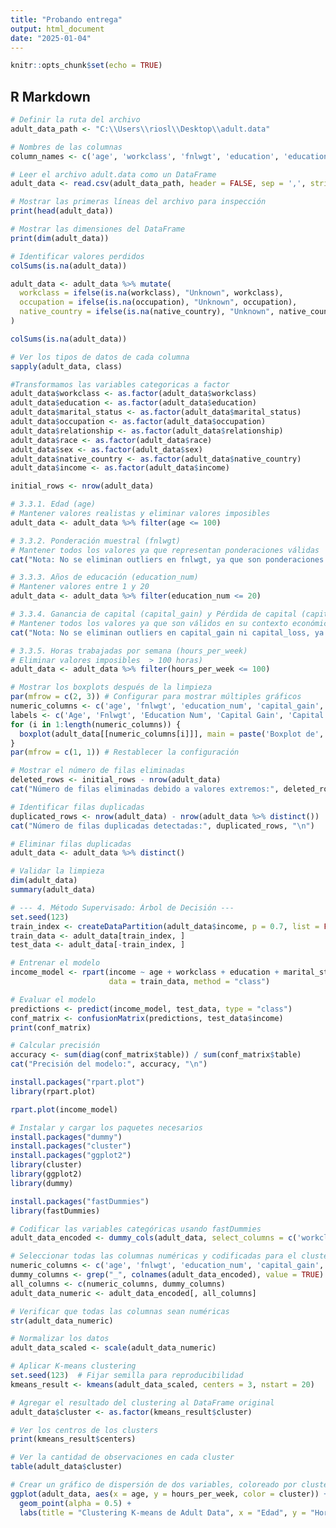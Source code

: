 ```yaml
---
title: "Probando entrega"
output: html_document
date: "2025-01-04"
---
```


```r
knitr::opts_chunk$set(echo = TRUE)
```

## R Markdown

```r
# Definir la ruta del archivo
adult_data_path <- "C:\\Users\\riosl\\Desktop\\adult.data"

# Nombres de las columnas
column_names <- c('age', 'workclass', 'fnlwgt', 'education', 'education_num', 'marital_status', 'occupation', 'relationship', 'race', 'sex', 'capital_gain', 'capital_loss', 'hours_per_week', 'native_country', 'income')

# Leer el archivo adult.data como un DataFrame
adult_data <- read.csv(adult_data_path, header = FALSE, sep = ',', strip.white = TRUE, col.names = column_names, na.strings = c("?", "NA", ""))

# Mostrar las primeras líneas del archivo para inspección
print(head(adult_data))

# Mostrar las dimensiones del DataFrame
print(dim(adult_data))

```

```r
# Identificar valores perdidos
colSums(is.na(adult_data))
```

```r
adult_data <- adult_data %>% mutate(
  workclass = ifelse(is.na(workclass), "Unknown", workclass),
  occupation = ifelse(is.na(occupation), "Unknown", occupation),
  native_country = ifelse(is.na(native_country), "Unknown", native_country)
)
```

```r
colSums(is.na(adult_data))
```

```r
# Ver los tipos de datos de cada columna
sapply(adult_data, class)
```

```r
#Transformamos las variables categoricas a factor
adult_data$workclass <- as.factor(adult_data$workclass)
adult_data$education <- as.factor(adult_data$education)
adult_data$marital_status <- as.factor(adult_data$marital_status)
adult_data$occupation <- as.factor(adult_data$occupation)
adult_data$relationship <- as.factor(adult_data$relationship)
adult_data$race <- as.factor(adult_data$race)
adult_data$sex <- as.factor(adult_data$sex)
adult_data$native_country <- as.factor(adult_data$native_country)
adult_data$income <- as.factor(adult_data$income)
```

```r
initial_rows <- nrow(adult_data)
```

```r
# 3.3.1. Edad (age)
# Mantener valores realistas y eliminar valores imposibles
adult_data <- adult_data %>% filter(age <= 100)

# 3.3.2. Ponderación muestral (fnlwgt)
# Mantener todos los valores ya que representan ponderaciones válidas
cat("Nota: No se eliminan outliers en fnlwgt, ya que son ponderaciones válidas.\n")

# 3.3.3. Años de educación (education_num)
# Mantener valores entre 1 y 20
adult_data <- adult_data %>% filter(education_num <= 20)

# 3.3.4. Ganancia de capital (capital_gain) y Pérdida de capital (capital_loss)
# Mantener todos los valores ya que son válidos en su contexto económico
cat("Nota: No se eliminan outliers en capital_gain ni capital_loss, ya que representan valores económicos válidos.\n")

# 3.3.5. Horas trabajadas por semana (hours_per_week)
# Eliminar valores imposibles  > 100 horas)
adult_data <- adult_data %>% filter(hours_per_week <= 100)
```

```r
# Mostrar los boxplots después de la limpieza
par(mfrow = c(2, 3)) # Configurar para mostrar múltiples gráficos
numeric_columns <- c('age', 'fnlwgt', 'education_num', 'capital_gain', 'capital_loss', 'hours_per_week')
labels <- c('Age', 'Fnlwgt', 'Education Num', 'Capital Gain', 'Capital Loss', 'Hours per Week')
for (i in 1:length(numeric_columns)) {
  boxplot(adult_data[[numeric_columns[i]]], main = paste('Boxplot de', labels[i]), ylab = labels[i])
}
par(mfrow = c(1, 1)) # Restablecer la configuración

# Mostrar el número de filas eliminadas
deleted_rows <- initial_rows - nrow(adult_data)
cat("Número de filas eliminadas debido a valores extremos:", deleted_rows, "\n")

```

```r
# Identificar filas duplicadas
duplicated_rows <- nrow(adult_data) - nrow(adult_data %>% distinct())
cat("Número de filas duplicadas detectadas:", duplicated_rows, "\n")

# Eliminar filas duplicadas
adult_data <- adult_data %>% distinct()

# Validar la limpieza
dim(adult_data)
summary(adult_data)
```

```r
# --- 4. Método Supervisado: Árbol de Decisión ---
set.seed(123)
train_index <- createDataPartition(adult_data$income, p = 0.7, list = FALSE)
train_data <- adult_data[train_index, ]
test_data <- adult_data[-train_index, ]

# Entrenar el modelo
income_model <- rpart(income ~ age + workclass + education + marital_status + occupation + relationship + race + sex + capital_gain + capital_loss + hours_per_week + native_country,
                      data = train_data, method = "class")

# Evaluar el modelo
predictions <- predict(income_model, test_data, type = "class")
conf_matrix <- confusionMatrix(predictions, test_data$income)
print(conf_matrix)

# Calcular precisión
accuracy <- sum(diag(conf_matrix$table)) / sum(conf_matrix$table)
cat("Precisión del modelo:", accuracy, "\n")

```

```r
install.packages("rpart.plot")
library(rpart.plot)

rpart.plot(income_model)
```

```r
# Instalar y cargar los paquetes necesarios
install.packages("dummy")
install.packages("cluster")
install.packages("ggplot2")
library(cluster)
library(ggplot2)
library(dummy)
```

```r
install.packages("fastDummies")
library(fastDummies)
```

```r
# Codificar las variables categóricas usando fastDummies
adult_data_encoded <- dummy_cols(adult_data, select_columns = c('workclass', 'education', 'marital_status', 'occupation', 'relationship', 'race', 'sex', 'native_country'), remove_first_dummy = TRUE, remove_selected_columns = TRUE)

# Seleccionar todas las columnas numéricas y codificadas para el clustering
numeric_columns <- c('age', 'fnlwgt', 'education_num', 'capital_gain', 'capital_loss', 'hours_per_week')
dummy_columns <- grep("_", colnames(adult_data_encoded), value = TRUE)
all_columns <- c(numeric_columns, dummy_columns)
adult_data_numeric <- adult_data_encoded[, all_columns]

# Verificar que todas las columnas sean numéricas
str(adult_data_numeric)

# Normalizar los datos
adult_data_scaled <- scale(adult_data_numeric)

# Aplicar K-means clustering
set.seed(123)  # Fijar semilla para reproducibilidad
kmeans_result <- kmeans(adult_data_scaled, centers = 3, nstart = 20)

# Agregar el resultado del clustering al DataFrame original
adult_data$cluster <- as.factor(kmeans_result$cluster)

# Ver los centros de los clusters
print(kmeans_result$centers)

# Ver la cantidad de observaciones en cada cluster
table(adult_data$cluster)

# Crear un gráfico de dispersión de dos variables, coloreado por cluster
ggplot(adult_data, aes(x = age, y = hours_per_week, color = cluster)) +
  geom_point(alpha = 0.5) +
  labs(title = "Clustering K-means de Adult Data", x = "Edad", y = "Horas por Semana")
```

